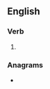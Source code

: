 ==English==

===Verb===
{{head|en|present participle}}

# {{present participle of|OK|lang=en|nocat=1}}

===Anagrams===
* {{anagrams|en|KO'ing}}